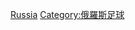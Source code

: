 {{Catnav|頁面分類|...|足球|各國足球|俄罗斯足球}}
{{Catnav|頁面分類|...|各國體育|俄羅斯體育|俄罗斯足球}}
{{Catnav|頁面分類|...|各國體育|各國足球|俄罗斯足球}}
{{Commonscat|Association football players by team in Russia}}

[[Category:各國球會的足球運動員|Russia]]
[[Category:俄羅斯足球|Category:俄羅斯足球]]